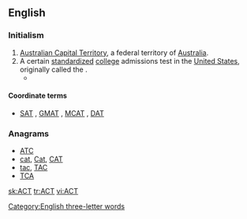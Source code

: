 {{also|act|act.|Act.|ACT|A.C.T.|A. C. T.}}
==English==

===Initialism===
{{head|en|initialism}}

# [[Australian Capital Territory]], a federal territory of [[Australia]].
# A certain [[standardized]] [[college]] admissions test in the [[United States]], originally called the {{term||American College Test}}.
#* {{projectlink|pedia|ACT (test)}}

====Coordinate terms====
* {{sense|American College Test}} [[SAT]] , [[GMAT]] , [[MCAT]] , [[DAT]]

===Anagrams===
* [[ATC#English|ATC]]
* [[cat#English|cat]], [[Cat#English|Cat]], [[CAT#English|CAT]]
* [[tac#English|tac]], [[TAC#English|TAC]]
* [[TCA#English|TCA]]

[[Category:English three-letter words]]

[[sk:ACT]]
[[tr:ACT]]
[[vi:ACT]]